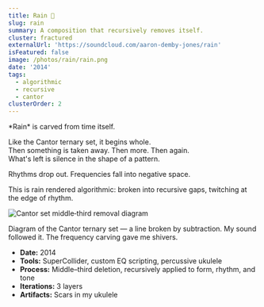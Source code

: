 ```yaml
---
title: Rain 🎵
slug: rain
summary: A composition that recursively removes itself.
cluster: fractured
externalUrl: 'https://soundcloud.com/aaron-demby-jones/rain'
isFeatured: false
image: /photos/rain/rain.png
date: '2014'
tags:
  - algorithmic
  - recursive
  - cantor
clusterOrder: 2
---
```




<ProjectOverview>
*Rain* is carved from time itself.

Like the Cantor ternary set, it begins whole.  
Then something is taken away. Then more. Then again.  
What's left is silence in the shape of a pattern.

Rhythms drop out. Frequencies fall into negative space.

This is rain rendered algorithmic: broken into recursive gaps, twitching at the edge of rhythm.

<Image
  src="/photos/rain/cantor.png"
  alt="Cantor set middle‑third removal diagram"
  width={600}
  height={200}
  className="my-8 mx-auto"
/>
<Caption>
  Diagram of the Cantor ternary set — a line broken by subtraction. My sound followed it.
</Caption>
</ProjectOverview>

<MediaSection title="Listen">
  <MediaItem
    title="Rain"
    description="Structured by recursive deletion. Skip to 0:57 to hear the first rainstorm."
    soundCloudUrl="https://soundcloud.com/aaron-demby-jones/rain"
  />
</MediaSection>

<FieldNote>
The frequency carving gave me shivers.
</FieldNote>

<CollapseMetadata>
  <ul>
    <li><strong>Date:</strong> 2014</li>
    <li><strong>Tools:</strong> SuperCollider, custom EQ scripting, percussive ukulele</li>
    <li><strong>Process:</strong> Middle–third deletion, recursively applied to form, rhythm, and tone</li>
    <li><strong>Iterations:</strong> 3 layers</li>
    <li><strong>Artifacts:</strong> Scars in my ukulele</li>
  </ul>
</CollapseMetadata>

<CallToAction email="aaron.demby.jones@gmail.com" />
